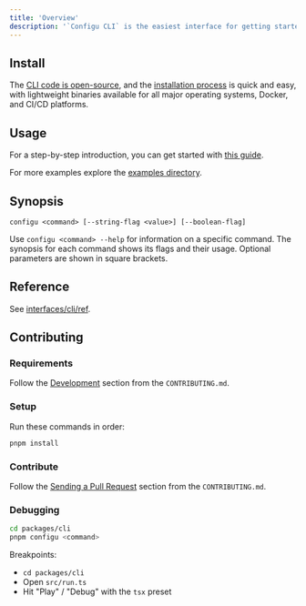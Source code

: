```yaml
---
title: 'Overview'
description: '`Configu CLI` is the easiest interface for getting started with Configu. With the command-line interface (CLI), you can easily interact with Configu using a terminal or an automated system, providing you with all the functionality you need to orchestrate your configuration data and beyond.'
---
```


## Install

The [CLI code is open-source](https://github.com/configu/configu/tree/main/packages/cli), and the [installation process](/interfaces/cli/setup) is quick and easy, with lightweight binaries available for all major operating systems, Docker, and CI/CD platforms.

## Usage

For a step-by-step introduction, you can get started with [this guide](/guides/hello-world).

For more examples explore the [examples directory](https://github.com/configu/configu/tree/main/examples).

## Synopsis

```shell
configu <command> [--string-flag <value>] [--boolean-flag]
```

Use `configu <command> --help` for information on a specific command. The synopsis for each command shows its flags and their usage. Optional parameters are shown in square brackets.

## Reference

See [interfaces/cli/ref](/interfaces/cli/ref).

## Contributing

### Requirements

Follow the [Development](https://github.com/configu/configu/blob/main/CONTRIBUTING.md#development) section from the `CONTRIBUTING.md`.

### Setup

Run these commands in order:

```bash
pnpm install
```

### Contribute

Follow the [Sending a Pull Request](https://github.com/configu/configu/blob/main/CONTRIBUTING.md#sending-a-pull-request) section from the `CONTRIBUTING.md`.

### Debugging

```bash
cd packages/cli
pnpm configu <command>
```

Breakpoints:

- `cd packages/cli`
- Open `src/run.ts`
- Hit "Play" / "Debug" with the `tsx` preset
